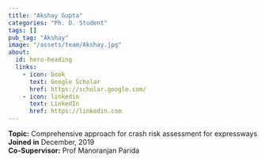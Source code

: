```yaml
---
title: "Akshay Gupta"
categories: "Ph. D. Student"
tags: []
pub_tag: "Akshay"
image: "/assets/team/Akshay.jpg"
about:
  id: hero-heading
  links:
    - icon: book
      text: Google Scholar
      href: https://scholar.google.com/
    - icon: linkedin
      text: LinkedIn
      href: https://linkedin.com
---
```


:::{#hero-heading}

**Topic:** Comprehensive approach for crash risk assessment for expressways <br>
**Joined in** December, 2019<br>
**Co-Supervisor:** Prof Manoranjan Parida
:::

